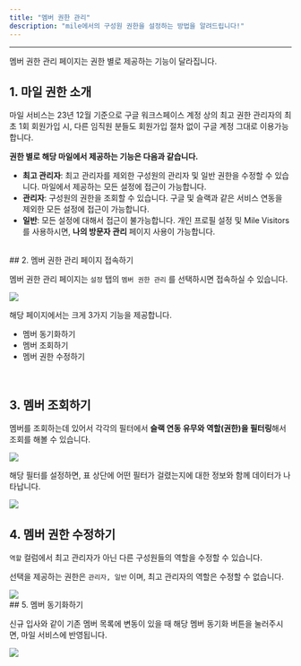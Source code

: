 ```yaml
---
title: "멤버 권한 관리"
description: "mile에서의 구성원 권한을 설정하는 방법을 알려드립니다!"
---
```


---

<Warning>멤버 권한 관리 페이지는 권한 별로 제공하는 기능이 달라집니다. </Warning>

## 1. 마일 권한 소개

마일 서비스는 23년 12월 기준으로 구글 워크스페이스 계정 상의 최고 권한 관리자의 최초 1회 회원가입 시, 다른 임직원 분들도 회원가입 절차 없이 구글 계정 그대로 이용가능합니다.

**권한 별로 해당 마일에서 제공하는 기능은 다음과 같습니다.**

-   **최고 관리자**: 최고 관리자를 제외한 구성원의 관리자 및 일반 권한을 수정할 수 있습니다. 마일에서 제공하는 모든 설정에 접근이 가능합니다.
-   **관리자**: 구성원의 권한을 조회할 수 있습니다. 구글 및 슬랙과 같은 서비스 연동을 제외한 모든 설정에 접근이 가능합니다.
-   **일반**: 모든 설정에 대해서 접근이 불가능합니다. 개인 프로필 설정 및 Mile Visitors를 사용하시면, **나의 방문자 관리** 페이지 사용이 가능합니다.

<br />
## 2. 멤버 권한 관리 페이지 접속하기

멤버 권한 관리 페이지는 `설정` 탭의 `멤버 권한 관리` 를 선택하시면 접속하실 수 있습니다.

<Frame>
    <img src="/images/essentials/member-permission/img1.png" />
</Frame>

<br />

해당 페이지에서는 크게 3가지 기능을 제공합니다.

-   멤버 동기화하기
-   멤버 조회하기
-   멤버 권한 수정하기

<br />

## 3. 멤버 조회하기

멤버를 조회하는데 있어서 각각의 필터에서 **슬랙 연동 유무와 역할(권한)을 필터링**해서 조회를 해볼 수 있습니다.

<Frame>
    <img src="/images/essentials/member-permission/img2.png" />
</Frame>

<br />

해당 필터를 설정하면, 표 상단에 어떤 필터가 걸렸는지에 대한 정보와 함께 데이터가 나타납니다.

<Frame>
    <img src="/images/essentials/member-permission/img3.png" />
</Frame>

<br />

## 4. 멤버 권한 수정하기

`역할` 컬럼에서 최고 관리자가 아닌 다른 구성원들의 역할을 수정할 수 있습니다.

선택을 제공하는 권한은 `관리자, 일반` 이며, 최고 관리자의 역할은 수정할 수 없습니다.

<Frame>
    <img src="/images/essentials/member-permission/img4.png" />
</Frame>

<br />
## 5. 멤버 동기화하기

신규 입사와 같이 기존 멤버 목록에 변동이 있을 때 해당 멤버 동기화 버튼을 눌러주시면, 마일 서비스에 반영됩니다.

<Frame>
    <img src="/images/essentials/member-permission/img5.png" />
</Frame>

